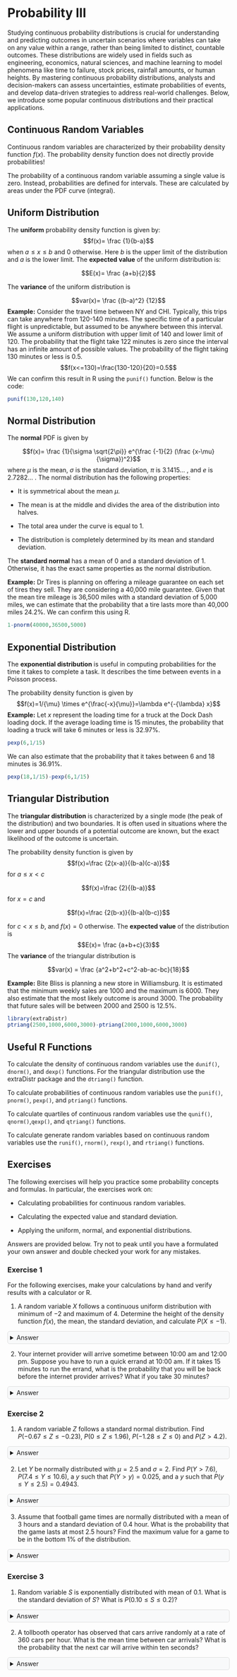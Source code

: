 ```{=html}
<style>
details {
  background-color: #F8F9FA;
  padding: 5px;
  border: 1px solid #ddd; /* Light border */
  border-radius: 5px; /* Rounded corners */
  margin: 10px 0; /* Spacing */
}

details summary {
  cursor: pointer; /* Pointer cursor for interactivity */
}
</style>
```

# Probability III

Studying continuous probability distributions is crucial for understanding and predicting outcomes in uncertain scenarios where variables can take on any value within a range, rather than being limited to distinct, countable outcomes. These distributions are widely used in fields such as engineering, economics, natural sciences, and machine learning to model phenomena like time to failure, stock prices, rainfall amounts, or human heights. By mastering continuous probability distributions, analysts and decision-makers can assess uncertainties, estimate probabilities of events, and develop data-driven strategies to address real-world challenges. Below, we introduce some popular continuous distributions and their practical applications.

## Continuous Random Variables

Continuous random variables are characterized by their probability density function $f(x)$. The probability density function does not directly provide probabilities!

The probability of a continuous random variable assuming a single value is zero. Instead, probabilities are defined for intervals. These are calculated by areas under the PDF curve (integral).

## Uniform Distribution

The **uniform** probability density function is given by: $$f(x)= \frac {1}{b-a}$$ when $a \leq x \leq b$ and $0$ otherwise. Here $b$ is the upper limit of the distribution and $a$ is the lower limit. The **expected value** of the uniform distribution is:

$$E(x)= \frac {a+b}{2}$$

The **variance** of the uniform distribution is

$$var(x)= \frac {(b-a)^2} {12}$$ **Example:** Consider the travel time between NY and CHI. Typically, this trips can take anywhere from 120-140 minutes. The specific time of a particular flight is unpredictable, but assumed to be anywhere between this interval. We assume a uniform distribution with upper limit of 140 and lower limit of 120. The probability that the flight take 122 minutes is zero since the interval has an infinite amount of possible values. The probability of the flight taking 130 minutes or less is 0.5. $$f(x<=130)=\frac{130-120}{20}=0.5$$ We can confirm this result in R using the `punif()` function. Below is the code:

```r
punif(130,120,140)
```

## Normal Distribution

The **normal** PDF is given by

$$f(x)= \frac {1}{\sigma \sqrt{2\pi}} e^{\frac {-1}{2} (\frac {x-\mu}{\sigma})^2}$$ where $\mu$ is the mean, $\sigma$ is the standard deviation, $\pi$ is 3.1415... , and $e$ is 2.7282... . The normal distribution has the following properties:

-   It is symmetrical about the mean $\mu$.

-   The mean is at the middle and divides the area of the distribution into halves.

-   The total area under the curve is equal to 1.

-   The distribution is completely determined by its mean and standard deviation.

The **standard normal** has a mean of $0$ and a standard deviation of $1$. Otherwise, it has the exact same properties as the normal distribution.

**Example:** Dr Tires is planning on offering a mileage guarantee on each set of tires they sell. They are considering a 40,000 mile guarantee. Given that the mean tire mileage is 36,500 miles with a standard deviation of 5,000 miles, we can estimate that the probability that a tire lasts more than 40,000 miles 24.2%. We can confirm this using R.

```r
1-pnorm(40000,36500,5000)
```

## Exponential Distribution

The **exponential distribution** is useful in computing probabilities for the time it takes to complete a task. It describes the time between events in a Poisson process.

The probability density function is given by $$f(x)=1/{\mu} \times e^{\frac{-x}{\mu}}=\lambda e^{-{\lambda} x}$$ **Example:** Let $x$ represent the loading time for a truck at the Dock Dash loading dock. If the average loading time is 15 minutes, the probability that loading a truck will take 6 minutes or less is 32.97%.

```r
pexp(6,1/15)
```

We can also estimate that the probability that it takes between 6 and 18 minutes is 36.91%.

```r
pexp(18,1/15)-pexp(6,1/15)
```

## Triangular Distribution

The **triangular distribution** is characterized by a single mode (the peak of the distribution) and two boundaries. It is often used in situations where the lower and upper bounds of a potential outcome are known, but the exact likelihood of the outcome is uncertain.

The probability density function is given by $$f(x)=\frac {2(x-a)}{(b-a)(c-a)}$$ for $a \leq x < c$

$$f(x)=\frac {2}{(b-a)}$$ for $x=c$ and

$$f(x)=\frac {2(b-x)}{(b-a)(b-c)}$$

for $c < x \leq b$, and $f(x)=0$ otherwise. The **expected value** of the distribution is $$E(x)= \frac {a+b+c}{3}$$ The **variance** of the triangular distribution is

$$var(x) = \frac {a^2+b^2+c^2-ab-ac-bc}{18}$$

**Example:** Bite Bliss is planning a new store in Williamsburg. It is estimated that the minimum weekly sales are 1000 and the maximum is 6000. They also estimate that the most likely outcome is around 3000. The probability that future sales will be between 2000 and 2500 is 12.5%.

```r
library(extraDistr)
ptriang(2500,1000,6000,3000)-ptriang(2000,1000,6000,3000)
```

## Useful R Functions

To calculate the density of continuous random variables use the `dunif()`, `dnorm()`, and `dexp()` functions. For the triangular distribution use the extraDistr package and the `dtriang()` function.

To calculate probabilities of continuous random variables use the `punif()`, `pnorm()`, `pexp()`, and `ptriang()` functions.

To calculate quartiles of continuous random variables use the `qunif()`, `qnorm()`,`qexp()`, and `qtriang()` functions.

To calculate generate random variables based on continuous random variables use the `runif()`, `rnorm()`, `rexp()`, and `rtriang()` functions.

## Exercises

The following exercises will help you practice some probability concepts and formulas. In particular, the exercises work on:

-   Calculating probabilities for continuous random variables.

-   Calculating the expected value and standard deviation.

-   Applying the uniform, normal, and exponential distributions.

Answers are provided below. Try not to peak until you have a formulated your own answer and double checked your work for any mistakes.

### Exercise 1 {.unnumbered}

For the following exercises, make your calculations by hand and verify results with a calculator or R.

1.  A random variable $X$ follows a continuous uniform distribution with minimum of $-2$ and maximum of $4$. Determine the height of the density function $f(x)$, the mean, the standard deviation, and calculate $P(X \leq -1)$.

<details>

<summary>Answer</summary>

*The height of the density function* $f(x)=0.1667$, the mean is $1$, standard deviation is $1.73$, and $P(X \leq -1)=0.1667$.

$f(x)$ can be easily estimated by using the formula of the continuous uniform random variable. $f(x)=\frac{1}{b-a}$. Using R as a calculator we find:

```r
1/(4-(-2))
```

*The mean is given by* $\mu = \frac{a+b}{2}$. In R we determine that the mean is:

```r
(-2+4)/2
```

*The standard deviation is* $\sigma = \sqrt {\frac{(b-a)^2}{12}}$. Using R we find:

```r
sqrt((4-(-2))^2/12)
```

*Finally, we can find the probability of* $Z$ being less than $-1$ by using the `punif()` function:

```r
punif(-1,-2,4)
```

</details>

2.  Your internet provider will arrive sometime between 10:00 am and 12:00 pm. Suppose you have to run a quick errand at 10:00 am. If it takes $15$ minutes to run the errand, what is the probability that you will be back before the internet provider arrives? What if you take $30$ minutes?

<details>

<summary>Answer</summary>

*The probability that you will arrive on time is* $0.875$. If the time of the errand is 30 minutes, then the probability goes down to $0.75$.

*There is a* $120$ minute interval in which the IP can arrive. The density function is given by $f(x)=1/120$. Using R we can find $P(X>15)$:

```r
punif(15,0,120,lower.tail=F)
```

*Once more we can find* $P(X>30)$:

```r
punif(30,0,120,lower.tail=F)
```

</details>

### Exercise 2 {.unnumbered}

1.  A random variable $Z$ follows a standard normal distribution. Find $P(-0.67 \leq Z \leq -0.23)$, $P(0 \leq Z \leq 1.96)$, $P(-1.28 \leq Z \leq 0)$ and $P(Z > 4.2)$.

<details>

<summary>Answer</summary>

$P(-0.67 \leq Z \leq -0.23)=0.158$, $P(0 \leq Z \leq 1.96)=0.475$, $P(-1.28 \leq Z \leq 0)=0.4$ and $P(Z > 4.2) \approx 0$.

*Use the `pnorm()` function to find the probabilities.* $P(-0.67 \leq Z \leq -0.23)$:

```r
pnorm(-0.23)-pnorm(-0.67)
```

$P(0 \leq Z \leq 1.96)$

```r
pnorm(1.96)-pnorm(0)
```

$P(-1.28 \leq Z \leq 0)$

```r
pnorm(0)-pnorm(-1.28)
```

$P(Z > 4.2)$

```r
options(scipen=999)
pnorm(4.2,lower.tail = F)
```

</details>

2.  Let $Y$ be normally distributed with $\mu=2.5$ and $\sigma=2$. Find $P(Y>7.6)$, $P(7.4 \leq Y \leq 10.6)$, a $y$ such that $P(Y>y)=0.025$, and a $y$ such that $P(y \leq Y \leq 2.5)=0.4943$.

<details>

<summary>Answer</summary>

$P(Y>7.6)=0.005386$, $P(7.4 \leq Y \leq 10.6)=0.0071$, a $y$ such that $P(Y>y)=0.025$ is $6.42$, and a $y$ such that $P(y \leq Y \leq 2.5)$ is $-2.56$.

*Let's use once more the `pnorm()` function in R.*

$P(Y>7.6)$

```r
pnorm(7.6,2.5,2,lower.tail = F)
```

$P(7.4 \leq Y \leq 10.6)$

```r
pnorm(10.6,2.5,2)-pnorm(7.4,2.5,2)
```

$y$ such that $P(Y>y)=0.025$

```r
qnorm(0.025,2.5,2,lower.tail = F)
```

$y$ such that $P(y \leq Y \leq 2.5)=0.4943$. Note that $2.5$ is the mean. Hence we are looking for a $y$ that has $0.5-0.4943=0.0057$ on the left:

```r
qnorm(0.0057,2.5,2)
```

</details>

3.  Assume that football game times are normally distributed with a mean of $3$ hours and a standard deviation of $0.4$ hour. What is the probability that the game lasts at most $2.5$ hours? Find the maximum value for a game to be in the bottom $1$% of the distribution.

<details>

<summary>Answer</summary>

*The probability is* $10.56$%. A game lasting no more than $2.069$ hours would be in the bottom $1$%.

*Let's use `pnorm()` once more in R.*

```r
pnorm(2.5,3,0.4)
```

*For the threshold we can use `qnorm()`:*

```r
qnorm(0.01,3,0.4)
```

</details>

### Exercise 3 {.unnumbered}

1.  Random variable $S$ is exponentially distributed with mean of $0.1$. What is the standard deviation of $S$? What is $P(0.10 \leq S \leq 0.2)$?

<details>

<summary>Answer</summary>

*The standard deviation is equal to the mean* $0.1$. $P(0.10 \leq S \leq 0.2)=0.2325$

*Let's use `pexp()` in R:*

```r
pexp(0.2,rate = 10)-pexp(0.1,rate = 10)
```

</details>

2.  A tollbooth operator has observed that cars arrive randomly at a rate of $360$ cars per hour. What is the mean time between car arrivals? What is the probability that the next car will arrive within ten seconds?

<details>

<summary>Answer</summary>

*The mean time between car arrivals is* $1/360=0.002778$. The probability that the next car will arrive within the next 10 seconds is $0.6321$.

*Once more we use `pexp()` in R:*

```r
pexp(1/360,360)
```

</details>
